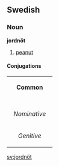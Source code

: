 ==Swedish==
===Noun===
'''jordnöt'''

#[[peanut]]

====Conjugations====
{| border=1 cellspacing=0 
| bgcolor=#FFFFF0 colspan=5 align=center | '''Common''' 
|- 
|- bgcolor=#FFFFF0 align=center 
! rowspan=2 | 
| colspan=2 width=105 | ''Singular'' 
| colspan=2 | ''Plural'' 
|- bgcolor=#FFFFF0 align=center 
| width=105 | ''Indefinite'' 
| width=105 | ''Definite'' 
| width=105 | ''Indefinite'' 
|  width=105 | ''Definite'' 
|- align=center 
| width=105 bgcolor=#FFFFF0 | ''Nominative'' 
| [[jordnöt]] 
| [[jordnöten]] 
| [[jordnötter]] 
| [[jordnötterna]] 
|- align=center 
| width=105 bgcolor=#FFFFF0 | ''Genitive'' 
| [[jordnöts]] 
| [[jordnötens]] 
| [[jordnötters]] 
| [[jordnötternas]]  
|} 

[[sv:jordnöt]]